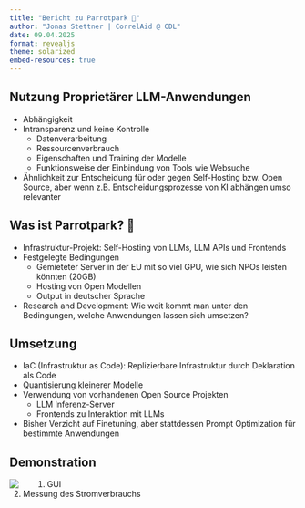 ```yaml
---
title: "Bericht zu Parrotpark 🦜"
author: "Jonas Stettner | CorrelAid @ CDL"
date: 09.04.2025
format: revealjs
theme: solarized
embed-resources: true
---
```


## Nutzung Proprietärer LLM-Anwendungen 

- Abhängigkeit
- Intransparenz und keine Kontrolle
    - Datenverarbeitung
    - Ressourcenverbrauch
    - Eigenschaften und Training der Modelle
    - Funktionsweise der Einbindung von Tools wie Websuche
- Ähnlichkeit zur Entscheidung für oder gegen Self-Hosting bzw. Open Source, aber wenn z.B. Entscheidungsprozesse von KI abhängen umso relevanter

## Was ist Parrotpark? 🦜

- Infrastruktur-Projekt: Self-Hosting von LLMs, LLM APIs und Frontends
- Festgelegte Bedingungen
    - Gemieteter Server in der EU mit so viel GPU, wie sich NPOs leisten könnten (20GB)
    - Hosting von Open Modellen
    - Output in deutscher Sprache
- Research and Development: Wie weit kommt man unter den Bedingungen, welche Anwendungen lassen sich umsetzen?

## Umsetzung

- IaC (Infrastruktur as Code): Replizierbare Infrastruktur durch Deklaration als Code
- Quantisierung kleinerer Modelle 
- Verwendung von vorhandenen Open Source Projekten
    - LLM Inferenz-Server 
    - Frontends zu Interaktion mit LLMs
- Bisher Verzicht auf Finetuning, aber stattdessen Prompt Optimization für bestimmte Anwendungen

## Demonstration
<img style="float: left; margin-right: 50px" src="images/image.png"/>

1. GUI
2. Messung des Stromverbrauchs
